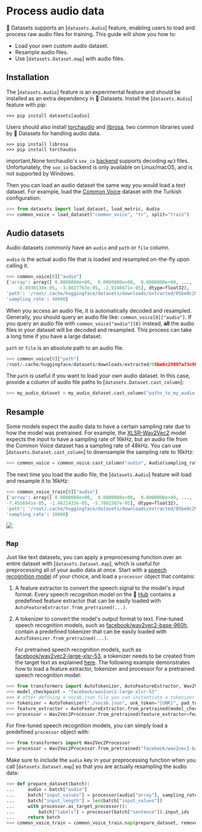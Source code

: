 # Process audio data

🤗 Datasets supports an [`datasets.Audio`] feature, enabling users to load and process raw audio files for training. This guide will show you how to:

- Load your own custom audio dataset.
- Resample audio files.
- Use [`datasets.Dataset.map`] with audio files.

## Installation

The [`datasets.Audio`] feature is an experimental feature and should be installed as an extra dependency in 🤗 Datasets. Install the [`datasets.Audio`] feature with pip:

```
>>> pip install datasets[audio]
```

Users should also install [torchaudio](https://pytorch.org/audio/stable/index.html) and [librosa](https://librosa.org/doc/latest/index.html), two common libraries used by 🤗 Datasets for handling audio data.

```
>>> pip install librosa
>>> pip install torchaudio
```

important,None
torchaudio's `sox_io` [backend](https://pytorch.org/audio/stable/backend.html#) supports decoding `mp3` files. Unfortunately, the `sox_io` backend is only available on Linux/macOS, and is not supported by Windows.

Then you can load an audio dataset the same way you would load a text dataset. For example, load the [Common Voice](https://huggingface.co/datasets/common_voice) dataset with the Turkish configuration:

```py
>>> from datasets import load_dataset, load_metric, Audio
>>> common_voice = load_dataset("common_voice", "tr", split="train")
```

## Audio datasets

Audio datasets commonly have an `audio` and `path` or `file` column.

`audio` is the actual audio file that is loaded and resampled on-the-fly upon calling it.

```py
>>> common_voice[0]["audio"]
{'array': array([ 0.0000000e+00,  0.0000000e+00,  0.0000000e+00, ...,
    -8.8930130e-05, -3.8027763e-05, -2.9146671e-05], dtype=float32),
'path': '/root/.cache/huggingface/datasets/downloads/extracted/05be0c29807a73c9b099873d2f5975dae6d05e9f7d577458a2466ecb9a2b0c6b/cv-corpus-6.1-2020-12-11/tr/clips/common_voice_tr_21921195.mp3',
'sampling_rate': 48000}
```

When you access an audio file, it is automatically decoded and resampled. Generally, you should query an audio file like: `common_voice[0]["audio"]`. If you query an audio file with `common_voice["audio"][0]` instead, **all** the audio files in your dataset will be decoded and resampled. This process can take a long time if you have a large dataset.

`path` or `file` is an absolute path to an audio file.

```py
>>> common_voice[0]["path"]
/root/.cache/huggingface/datasets/downloads/extracted/05be0c29807a73c9b099873d2f5975dae6d05e9f7d577458a2466ecb9a2b0c6b/cv-corpus-6.1-2020-12-11/tr/clips/common_voice_tr_21921195.mp3
```

The `path` is useful if you want to load your own audio dataset. In this case, provide a column of audio file paths to [`datasets.Dataset.cast_column`]:

```py
>>> my_audio_dataset = my_audio_dataset.cast_column("paths_to_my_audio_files", Audio())
```

## Resample

Some models expect the audio data to have a certain sampling rate due to how the model was pretrained. For example, the [XLSR-Wav2Vec2](https://huggingface.co/facebook/wav2vec2-large-xlsr-53) model expects the input to have a sampling rate of 16kHz, but an audio file from the Common Voice dataset has a sampling rate of 48kHz. You can use [`datasets.Dataset.cast_column`] to downsample the sampling rate to 16kHz:

```py
>>> common_voice = common_voice.cast_column("audio", Audio(sampling_rate=16_000))
```

The next time you load the audio file, the [`datasets.Audio`] feature will load and resample it to 16kHz:

```py
>>> common_voice_train[0]["audio"]
{'array': array([ 0.0000000e+00,  0.0000000e+00,  0.0000000e+00, ...,
-7.4556941e-05, -1.4621433e-05, -5.7861507e-05], dtype=float32),
'path': '/root/.cache/huggingface/datasets/downloads/extracted/05be0c29807a73c9b099873d2f5975dae6d05e9f7d577458a2466ecb9a2b0c6b/cv-corpus-6.1-2020-12-11/tr/clips/common_voice_tr_21921195.mp3',
'sampling_rate': 16000}
```

<img align="center" src="/docs/datasets/master/en/imgs/resample.gif"/>

## `Map`

Just like text datasets, you can apply a preprocessing function over an entire dataset with [`datasets.Dataset.map`], which is useful for preprocessing all of your audio data at once. Start with a [speech recognition model](https://huggingface.co/models?pipeline_tag=automatic-speech-recognition&sort=downloads) of your choice, and load a `processor` object that contains:

1. A feature extractor to convert the speech signal to the model's input format. Every speech recognition model on the 🤗 [Hub](https://huggingface.co/models?pipeline_tag=automatic-speech-recognition&sort=downloads) contains a predefined feature extractor that can be easily loaded with `AutoFeatureExtractor.from_pretrained(...)`.

2. A tokenizer to convert the model's output format to text. Fine-tuned speech recognition models, such as [facebook/wav2vec2-base-960h](https://huggingface.co/facebook/wav2vec2-base-960h), contain a predefined tokenizer that can be easily loaded with `AutoTokenizer.from_pretrained(...)`.

   For pretrained speech recognition models, such as [facebook/wav2vec2-large-xlsr-53](https://huggingface.co/facebook/wav2vec2-large-xlsr-53), a tokenizer needs to be created from the target text as explained [here](https://huggingface.co/blog/fine-tune-wav2vec2-english). The following example demonstrates how to load a feature extractor, tokenizer and processor for a pretrained speech recognition model:

```py
>>> from transformers import AutoTokenizer, AutoFeatureExtractor, Wav2Vec2Processor
>>> model_checkpoint = "facebook/wav2vec2-large-xlsr-53"
>>> # after defining a vocab.json file you can instantiate a tokenizer object:
>>> tokenizer = AutoTokenizer("./vocab.json", unk_token="[UNK]", pad_token="[PAD]", word_delimiter_token="|")
>>> feature_extractor = AutoFeatureExtractor.from_pretrained(model_checkpoint)
>>> processor = Wav2Vec2Processor.from_pretrained(feature_extractor=feature_extractor, tokenizer=tokenizer)
```

For fine-tuned speech recognition models, you can simply load a predefined `processor` object with:

```py
>>> from transformers import Wav2Vec2Processor
>>> processor = Wav2Vec2Processor.from_pretrained("facebook/wav2vec2-base-960h")
```

Make sure to include the `audio` key in your preprocessing function when you call [`datasets.Dataset.map`] so that you are actually resampling the audio data:

```py
>>> def prepare_dataset(batch):
...     audio = batch["audio"]
...     batch["input_values"] = processor(audio["array"], sampling_rate=audio["sampling_rate"]).input_values[0]
...     batch["input_length"] = len(batch["input_values"])
...     with processor.as_target_processor():
...         batch["labels"] = processor(batch["sentence"]).input_ids
...     return batch
>>> common_voice_train = common_voice_train.map(prepare_dataset, remove_columns=common_voice_train.column_names)
```
